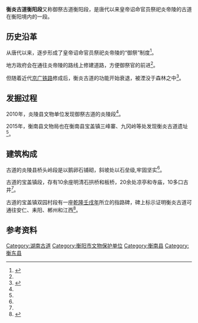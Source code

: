 {{文物保护单位| |级别=衡阳市|省区市=衡阳市|图片=|名称=衡炎古道衡阳段|编号=5-0005-1-005|分类=古遗址类|时代=明至民国|所在=[[衡南县|衡南县]][[宝盖镇_(衡南县)|宝盖镇]]、[[衡东县|衡东县]][[南湾乡|南湾乡]]|登录=2015年|Cat=}}'''衡炎古道衡阳段'''又称御祭古道衡阳段，是唐代以来皇帝诏命官员祭祀炎帝陵的古道在衡阳境内的一段。

== 历史沿革 ==
从唐代以来，逐步形成了皇帝诏命官员祭祀炎帝陵的“御祭”制度<ref name=":0">{{Cite news|url=http://news.163.com/10/0317/19/620J1SKE000146BC.html|title=湖南发现炎帝陵“御祭古道”|last=苏|first=晓洲|date=2010年3月17日|work=新华网|accessdate=}}{{Dead link|date=2020年1月 |bot=InternetArchiveBot |fix-attempted=yes }}</ref>。

地方政府会在通往炎帝陵的路线上修建道路，方便御祭官的前进<ref name=":0" />。

但随着近代[[京广铁路|京广铁路]]修成后，衡炎古道的功能开始衰退，被湮没于森林之中<ref name=":1">{{Cite news|url=http://hn.rednet.cn/c/2015/10/06/3807659.htm|title=衡炎古道衡阳段遗址被发现|last=赵|first=晶|date=2015年10月6日|work=潇湘晨报|accessdate=|archive-date=2017年2月20日|archive-url=https://web.archive.org/web/20170220174810/http://hn.rednet.cn/c/2015/10/06/3807659.htm|dead-url=no}}</ref>。

== 发掘过程 ==
2010年，炎陵县文物单位发现御祭古道的炎陵段<ref name=":0" />。

2015年，衡南县文物局也在衡南县宝盖镇三峰寨、九冈岭等处发现衡炎古道遗址<ref name=":1" />。

== 建筑构成 ==
古道的炎陵县桥头岭段是以鹅卵石铺砌，斜坡处以石垒级,牢固坚实<ref name=":0" />。

古道的宝盖镇段，存有10余座明清石拱桥和板桥，20余处凉亭和寺庙，10多口古井<ref name=":1" />。

古道的宝盖镇双园村段有一座[[1742年|乾隆壬戌年]]所立的指路碑，碑上标示证明衡炎古道可通往安仁、耒阳、郴州和江西<ref>{{Cite news|url=http://www.chnlib.com/wenhuadongtai/2015-08-24/34914.html|title=衡南首现清代指路碑|last=阳|first=天舒|date=2015年8月24日|work=湖南省文化厅门户网站|accessdate=|archive-date=2017-02-20|archive-url=https://web.archive.org/web/20170220014119/http://www.chnlib.com/wenhuadongtai/2015-08-24/34914.html|dead-url=no}}</ref>。

== 参考资料 ==
{{reflist}}

[[Category:湖南古道|Category:湖南古道]]
[[Category:衡阳市文物保护单位|Category:衡阳市文物保护单位]]
[[Category:衡南县|Category:衡南县]]
[[Category:衡东县|Category:衡东县]]